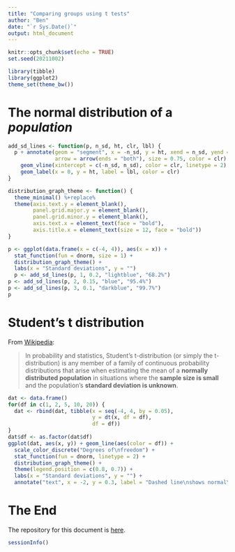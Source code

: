 ```yaml
---
title: "Comparing groups using t tests"
author: "Ben"
date: "`r Sys.Date()`"
output: html_document
---
```


```r
knitr::opts_chunk$set(echo = TRUE)
set.seed(20211002)

library(tibble)
library(ggplot2)
theme_set(theme_bw())
```

# The normal distribution of a _population_

```r
add_sd_lines <- function(p, n_sd, ht, clr, lbl) {
  p + annotate(geom = "segment", x = -n_sd, y = ht, xend = n_sd, yend = ht, 
               arrow = arrow(ends = "both"), size = 0.75, color = clr) +
    geom_vline(xintercept = c(-n_sd, n_sd), color = clr, linetype = 2) +
    geom_label(x = 0, y = ht, label = lbl, color = clr)
}

distribution_graph_theme <- function() {
  theme_minimal() %+replace%
  theme(axis.text.y = element_blank(),
        panel.grid.major.y = element_blank(),
        panel.grid.minor.y = element_blank(),
        axis.text.x = element_text(face = "bold"),
        axis.title.x = element_text(size = 12, face = "bold"))
}

p <- ggplot(data.frame(x = c(-4, 4)), aes(x = x)) +
  stat_function(fun = dnorm, size = 1) +
  distribution_graph_theme() +
  labs(x = "Standard deviations", y = "")
  p <- add_sd_lines(p, 1, 0.2, "lightblue", "68.2%")
p <- add_sd_lines(p, 2, 0.15, "blue", "95.4%")
p <- add_sd_lines(p, 3, 0.1, "darkblue", "99.7%")
p
```

# Student's t distribution

From [Wikipedia](https://en.wikipedia.org/wiki/Student%27s_t-distribution):

>In probability and statistics, Student's t-distribution (or simply the t-distribution) is any member of a family of continuous probability distributions that arise when estimating the mean of a **normally distributed population** in situations where the **sample size is small** and the population's **standard deviation is unknown**.

```r
dat <- data.frame()
for(df in c(1, 2, 5, 10, 20)) {
  dat <- rbind(dat, tibble(x = seq(-4, 4, by = 0.05), 
                           y = dt(x, df = df),
                           df = df))
}
dat$df <- as.factor(dat$df)
ggplot(dat, aes(x, y)) + geom_line(aes(color = df)) +
  scale_color_discrete("Degrees of\nfreedom") +
  stat_function(fun = dnorm, linetype = 2) +
  distribution_graph_theme() +
  theme(legend.position = c(0.8, 0.7)) +
  labs(x = "Standard deviations", y = "") +
  annotate("text", x = -2, y = 0.3, label = "Dashed line\nshows normal\ndistribution", size = 3)
```


# The End

The repository for this document is [here](https://github.com/bpbond/linear).

```r
sessionInfo()
```
